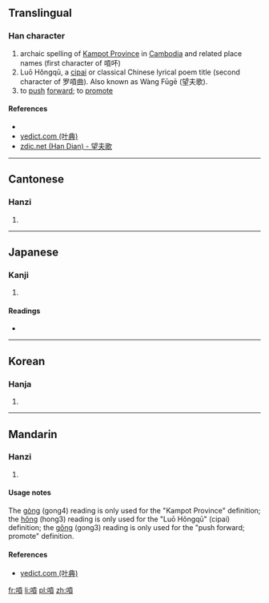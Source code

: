 {{also|唝}}
==Translingual==

===Han character===
{{Han char|rn=30|rad=口|as=10|sn=13|four=6108<sub>6</sub>|canj=口一月金 (RMBC)}}

# archaic spelling of [[w:Kampot Province|Kampot Province]] in [[Cambodia]] and related place names (first character of 嗊吥)
# Luō Hǒngqū, a [[w:Ci (poetry)|cipai]] or classical Chinese lyrical poem title (second character of 罗嗊曲). Also known as Wàng Fūgē (望夫歌).
# to [[push]] [[forward]]; to [[promote]]

====References====
* {{Han ref|kx=0202.140|dkj=04058|dj=0424.370|hdz=10664.120|uh=55CA|ud=21962|bh=DCCF|bd=56527}}
*[http://yedict.com/htm/55/551D.htm yedict.com (叶典)]
*[http://www.zdic.net/c/b/8d/157962.htm zdic.net (Han Dian) - 望夫歌]

----

==Cantonese==

===Hanzi===
{{yue-hanzi|jyut=|y=gung3|sim=唝}}

# {{defn|lang=yue|sort=口10}}

----

==Japanese==

===Kanji===
{{ja-kanji|grade=|rs=口10}}

# {{defn|lang=ja|sort=口10}}

====Readings====
* {{ja-readings|on=[[こう]] (kō), [[く]] (ku)|kun=}}

----

==Korean==

===Hanja===
{{ko-hanja|hangeul=홍|rv=hong|mr=hong}}

# {{defn|lang=ko|sort=口10}}

----

==Mandarin==

===Hanzi===
{{cmn-hanzi|sim=唝|pin=[[gòng]] ([[gong4]]), [[hǒng]] ([[hong3]]), [[gǒng]] ([[gong3]])|wg=kung<sup>4</sup>, hung<sup>3</sup>, kung<sup>3</sup>}}

# {{defn|lang=cmn|sort=口10}}

====Usage notes====
The [[gòng]] (gong4) reading is only used for the "Kampot Province" definition; the [[hǒng]] (hong3) reading is only used for the "Luō Hǒngqū" (cipai) definition; the [[gǒng]] (gong3) reading is only used for the "push forward; promote" definition.

====References====
*[http://yedict.com/htm/55/551D.htm yedict.com (叶典)]

[[fr:嗊]]
[[li:嗊]]
[[pl:嗊]]
[[zh:嗊]]